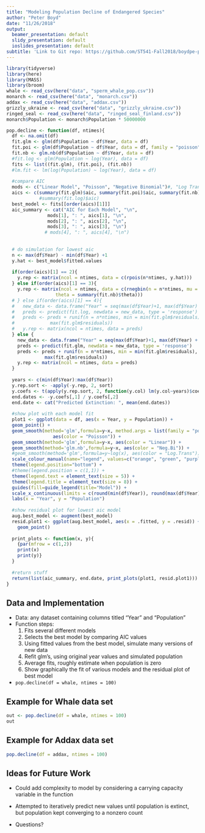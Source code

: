 ```yaml
---
title: "Modeling Population Decline of Endangered Species"
author: "Peter Boyd"
date: "11/26/2018"
output:
  beamer_presentation: default
  slidy_presentation: default
  ioslides_presentation: default
subtitle: 'Link to Git repo: https://github.com/ST541-Fall2018/boydpe-project-populationdecline'
--- 
```


```r
library(tidyverse)
library(here)
library(MASS)
library(broom)
whale <- read_csv(here("data", "sperm_whale_pop.csv"))
monarch <- read_csv(here("data", "monarch.csv"))
addax <- read_csv(here("data", "addax.csv"))
grizzly_ukraine <- read_csv(here("data", "grizzly_ukraine.csv"))
ringed_seal <- read_csv(here("data", "ringed_seal_finland.csv"))
monarch$Population <- monarch$Population * 50000000
```

```r

pop.decline <- function(df, ntimes){
  df <- na.omit(df)
  fit.glm <- glm(df$Population ~ df$Year, data = df)
  fit.poi <- glm(df$Population ~ df$Year, data = df, family = "poisson")
  fit.nb <- glm.nb(df$Population ~ df$Year, data = df)
  #fit.log <- glm(Population ~ log(Year), data = df)
  fits <- list((fit.glm), (fit.poi), (fit.nb))
  #lm.fit <- lm(log(Population) ~ log(Year), data = df)
  
  #compare AIC
  mods <- c("Linear Model", "Poisson", "Negative Binomial")#, "Log Transformation")
  aics <- c(summary(fit.glm)$aic, summary(fit.poi)$aic, summary(fit.nb)$aic)
            #summary(fit.log)$aic)
  best_model <- fits[[order(aics)[1]]]
  aic_summary <- cat("AIC for Each Model", "\n",
               mods[1], ": ", aics[1], "\n", 
               mods[2], ": ", aics[2], "\n",
               mods[3], ": ", aics[3], "\n")
              # mods[4], ": ", aics[4], "\n")
  
  
  # do simulation for lowest aic
  n <- max(df$Year) - min(df$Year) +1
  y.hat <- best_model$fitted.values
  
  if(order(aics)[1] == 2){
    y.rep <- matrix(ncol = ntimes, data = c(rpois(n*ntimes, y.hat)))
  } else if(order(aics)[1] == 3){
    y.rep <- matrix(ncol = ntimes, data = c(rnegbin(n = n*ntimes, mu = y.hat, 
                  theta = summary(fit.nb)$theta)))
  # } else if(order(aics)[1] == 4){
  #   new_data <- data.frame("Year" = seq(max(df$Year)+1, max(df$Year) + n*ntimes, 1))
  #   preds <- predict(fit.log, newdata = new_data, type = 'response')
  #   preds <- preds + runif(n = n*ntimes, min = min(fit.glm$residuals), max =  
  #             max(fit.glm$residuals))
  #   y.rep <- matrix(ncol = ntimes, data = preds) 
  } else {
    new_data <- data.frame("Year" = seq(max(df$Year)+1, max(df$Year) + n*ntimes, 1))
    preds <- predict(fit.glm, newdata = new_data, type = 'response')
    preds <- preds + runif(n = n*ntimes, min = min(fit.glm$residuals), max =  
              max(fit.glm$residuals))
    y.rep <- matrix(ncol = ntimes, data = preds)
  }
    
  years <- c(min(df$Year):max(df$Year))
  y.rep.sort <- -apply(-y.rep, 2, sort)
  y.coefs <- t(apply(y.rep.sort, 2, function(y.col) lm(y.col~years)$coef))
  end.dates <- -y.coefs[,1] / y.coefs[,2]
  end.date <- cat("Predicted Extinction: ", mean(end.dates))
  
  #show plot with each model fit
  plot1 <- ggplot(data = df, aes(x = Year, y = Population)) +
  geom_point() +
  geom_smooth(method='glm',formula=y~x, method.args = list(family = "poisson"), 
                 aes(color = "Poisson")) +
  geom_smooth(method='glm',formula=y~x, aes(color = "Linear")) + 
  geom_smooth(method='glm.nb',formula=y~x, aes(color = "Neg.Bi")) +
  #geom_smooth(method='glm',formula=y~log(x), aes(color = "Log.Trans")) +
  scale_colour_manual(name="legend", values=c("orange", "green", "purple")) +
  theme(legend.position="bottom") + 
  #theme(legend.position = c(1,1)) +
  theme(legend.text = element_text(size = 5)) + 
  theme(legend.title = element_text(size = 8)) +
  guides(fill=guide_legend(title="Model")) + 
  scale_x_continuous(limits = c(round(min(df$Year)), round(max(df$Year)))) + 
  labs(x = "Year", y = "Population")
  
  #show residual plot for lowest aic model
  aug.best_model <- augment(best_model)
  resid.plot1 <- ggplot(aug.best_model, aes(x = .fitted, y = .resid)) +
    geom_point()
  
  print_plots <- function(x, y){
    {par(mfrow = c(1,2))
    print(x)
    print(y)}
  }
  
  #return stuff
  return(list(aic_summary, end.date, print_plots(plot1, resid.plot1)))
}
```



## Data and Implementation

- Data: any dataset containing columns titled "Year" and "Population"
- Function steps:
    1) Fits several different models
    2) Selects the best model by comparing AIC values
    3) Using fitted values from the best model, simulate many versions of new data
    4) Refit glm's, using original year values and simulated population
    5) Average fits, roughly estimate when population is zero
    5) Show graphically the fit of various models and the residual plot of best model
- `pop.decline(df = whale, ntimes = 100)`



## Example for Whale data set

```r
out <- pop.decline(df = whale, ntimes = 100)
out
```


## Example for Addax data set

```r
pop.decline(df = addax, ntimes = 100)
```

## Ideas for Future Work

- Could add complexity to model by considering a carrying capacity variable in the function
- Attempted to iteratively predict new values until population is extinct, but population kept converging to a nonzero count

- Questions?

